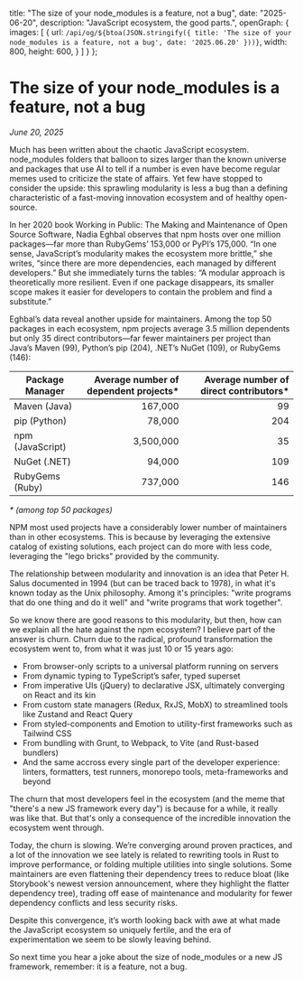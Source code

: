   title: "The size of your node_modules is a feature, not a bug",
  date: "2025-06-20",
  description: "JavaScript ecosystem, the good parts.",
  openGraph: {
    images: [
      {
        url: `/api/og/${btoa(JSON.stringify({ title: 'The size of your node_modules is a feature, not a bug', date: '2025.06.20' }))}`,
        width: 800,
        height: 600,
      }
    ]
  }
};

# The size of your node_modules is a feature, not a bug

_June 20, 2025_

Much has been written about the chaotic JavaScript ecosystem. node_modules folders that balloon to sizes larger than the known universe and packages that use AI to tell if a number is even have become regular memes used to criticize the state of affairs. Yet few have stopped to consider the upside: this sprawling modularity is less a bug than a defining characteristic of a fast-moving innovation ecosystem and of healthy open-source.

In her 2020 book Working in Public: The Making and Maintenance of Open Source Software, Nadia Eghbal observes that npm hosts over one million packages—far more than RubyGems’ 153,000 or PyPI’s 175,000. “In one sense, JavaScript’s modularity makes the ecosystem more brittle,” she writes, “since there are more dependencies, each managed by different developers.” But she immediately turns the tables: “A modular approach is theoretically more resilient. Even if one package disappears, its smaller scope makes it easier for developers to contain the problem and find a substitute.”

Eghbal’s data reveal another upside for maintainers. Among the top 50 packages in each ecosystem, npm projects average 3.5 million dependents but only 35 direct contributors—far fewer maintainers per project than Java’s Maven (99), Python’s pip (204), .NET’s NuGet (109), or RubyGems (146):


<table>
  <thead>
    <tr>
      <th style={{width: '150px'}}>Package Manager</th>
      <th align="right">Average number of dependent projects*</th>
      <th align="right">Average number of direct contributors*</th>
    </tr>
  </thead>
  <tbody>
    <tr>
      <td>Maven (Java)</td>
      <td align="right">167,000</td>
      <td align="right">99</td>
    </tr>
    <tr>
      <td>pip (Python)</td>
      <td align="right">78,000</td>
      <td align="right">204</td>
    </tr>
    <tr className="text-red-700">
      <td>npm (JavaScript)</td>
      <td align="right">3,500,000</td>
      <td align="right">35</td>
    </tr>
    <tr>
      <td>NuGet (.NET)</td>
      <td align="right">94,000</td>
      <td align="right">109</td>
    </tr>
    <tr>
      <td>RubyGems (Ruby)</td>
      <td align="right">737,000</td>
      <td align="right">146</td>
    </tr>
  </tbody>
</table>

_* (among top 50 packages)_

NPM most used projects have a considerably lower number of maintainers than in other ecosystems. This is because by leveraging the extensive catalog of existing solutions, each project can do more with less code, leveraging the "lego bricks" provided by the community.

The relationship between modularity and innovation is an idea that Peter H. Salus documented in 1994 (but can be traced back to 1978), in what it's known today as the Unix philosophy. Among it's principles: "write programs that do one thing and do it well" and "write programs that work together".

So we know there are good reasons to this modularity, but then, how can we explain all the hate against the npm ecosystem? I believe part of the answer is churn. Churn due to the radical, profound transformation the ecosystem went to, from what it was just 10 or 15 years ago:

* From browser-only scripts to a universal platform running on servers
* From dynamic typing to TypeScript’s safer, typed superset
* From imperative UIs (jQuery) to declarative JSX, ultimately converging on React and its kin
* From custom state managers (Redux, RxJS, MobX) to streamlined tools like Zustand and React Query
* From styled-components and Emotion to utility-first frameworks such as Tailwind CSS
* From bundling with Grunt, to Webpack, to Vite (and Rust-based bundlers)
* And the same accross every single part of the developer experience: linters, formatters, test runners, monorepo tools, meta-frameworks and beyond

The churn that most developers feel in the ecosystem (and the meme that "there's a new JS framework every day") is because for a while, it really was like that. But that's only a consequence of the incredible innovation the ecosystem went through.

Today, the churn is slowing. We’re converging around proven practices, and a lot of the innovation we see lately is related to rewriting tools in Rust to improve performance, or folding multiple utilities into single solutions. Some maintainers are even flattening their dependency trees to reduce bloat (like Storybook's newest version announcement, where they highlight the flatter dependency tree), trading off ease of maintenance and modularity for fewer dependency conflicts and less security risks.

Despite this convergence, it’s worth looking back with awe at what made the JavaScript ecosystem so uniquely fertile, and the era of experimentation we seem to be slowly leaving behind.

So next time you hear a joke about the size of node_modules or a new JS framework, remember: it is a feature, not a bug.
